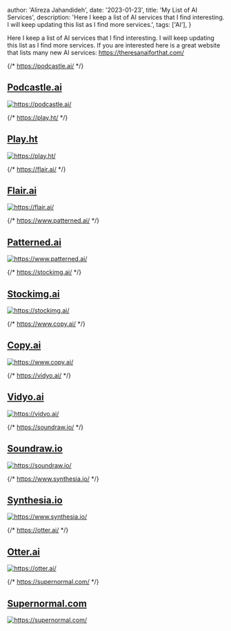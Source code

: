 
  author: 'Alireza Jahandideh',
  date: '2023-01-23',
  title: 'My List of AI Services',
  description:
    'Here I keep a list of AI services that I find interesting. I will keep updating this list as I find more services.',
  tags: ['AI'],
}


Here I keep a list of AI services that I find interesting. I will keep updating this list as I find more services. If you are interested here is a great website that lists many new AI services: <a href="https://theresanaiforthat.com/" target="_blank" rel="noopener">https://theresanaiforthat.com/</a>

{/* https://podcastle.ai/ */}

## <a href="https://podcastle.ai/" target="_blank" rel="noopener">Podcastle.ai</a>

<a href="https://podcastle.ai/" target="_blank" rel="noopener">
  <Image src={podcastleai_image} alt="https://podcastle.ai/" />
</a>

{/* https://play.ht/ */}

## <a href="https://play.ht/" target="_blank" rel="noopener">Play.ht</a>

<a href="https://play.ht/" target="_blank" rel="noopener">
  <Image src={playht_image} alt="https://play.ht/" />
</a>

{/* https://flair.ai/ */}

## <a href="https://flair.ai/" target="_blank" rel="noopener">Flair.ai</a>

<a href="https://flair.ai/" target="_blank" rel="noopener">
  <Image src={flairai_image} alt="https://flair.ai/" />
</a>

{/* https://www.patterned.ai/ */}

## <a href="https://www.patterned.ai/" target="_blank" rel="noopener">Patterned.ai</a>

<a href="https://www.patterned.ai/" target="_blank" rel="noopener">
  <Image src={patternai_image} alt="https://www.patterned.ai/" />
</a>

{/* https://stockimg.ai/ */}

## <a href="https://stockimg.ai/" target="_blank" rel="noopener">Stockimg.ai</a>

<a href="https://stockimg.ai/" target="_blank" rel="noopener">
  <Image src={stockimg_image} alt="https://stockimg.ai/" />
</a>

{/* https://www.copy.ai/ */}

## <a href="https://www.copy.ai/" target="_blank" rel="noopener">Copy.ai</a>

<a href="https://www.copy.ai/" target="_blank" rel="noopener">
  <Image src={copyai_image} alt="https://www.copy.ai/" />
</a>

{/* https://vidyo.ai/ */}

## <a href="https://vidyo.ai/" target="_blank" rel="noopener">Vidyo.ai</a>

<a href="https://vidyo.ai/" target="_blank" rel="noopener">
  <Image src={vidyoai_image} alt="https://vidyo.ai/" />
</a>

{/* https://soundraw.io/ */}

## <a href="https://soundraw.io/" target="_blank" rel="noopener">Soundraw.io</a>

<a href="https://soundraw.io/" target="_blank" rel="noopener">
  <Image src={soundrawio_image} alt="https://soundraw.io/" />
</a>

{/* https://www.synthesia.io/ */}

## <a href="https://www.synthesia.io/" target="_blank" rel="noopener">Synthesia.io</a>

<a href="https://www.synthesia.io/" target="_blank" rel="noopener">
  <Image src={synthesiaio_image} alt="https://www.synthesia.io/" />
</a>

{/* https://otter.ai/ */}

## <a href="https://otter.ai/" target="_blank" rel="noopener">Otter.ai</a>

<a href="https://otter.ai/" target="_blank" rel="noopener">
  <Image src={otterai_image} alt="https://otter.ai/" />
</a>

{/* https://supernormal.com/ */}

## <a href="https://supernormal.com/" target="_blank" rel="noopener">Supernormal.com</a>

<a href="https://supernormal.com/" target="_blank" rel="noopener">
  <Image src={supernormalcom_image} alt="https://supernormal.com/" />
</a>
